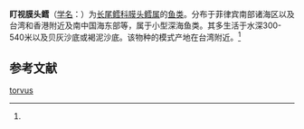 {{Speciesbox
| name = 盯视膜头鳕
| status = 
| status_system = 
| image = 
| genus = Hymenocephalus
| species = torvus
| authority = (Smith et Radcliffe, 1913)<ref name='id6782'>{{cite web| url =http://www.bioinfo.cn/db05/BjdwSpecies.php?action=view&id=6782| title =盯视膜头鳕| work =《中国动物物种编目数据库》| publisher =中国科学院微生物研究所| author =中国科学院动物研究所| accessdate =2009-04-11| deadurl =yes| archiveurl =https://web.archive.org/web/20160305065253/http://www.bioinfo.cn/db05/BjdwSpecies.php?action=view&id=6782| archivedate =2016-03-05}}</ref>
}}

'''盯视膜头鳕'''（[[学名|学名]]：{{lang|la|''Hymenocephalus torvus''}}）为[[长尾鳕科|长尾鳕科]][[膜头鳕属|膜头鳕属]]的[[鱼类|鱼类]]。分布于菲律宾南部诸海区以及台湾和香港附近及南中国海东部等，属于小型深海鱼类。其多生活于水深300-540米以及贝灰沙底或褐泥沙底。该物种的模式产地在台湾附近。<ref name='id6782'/>

== 参考文献 ==
{{reflist}}

{{Wikispecies|Hymenocephalus torvus}}
{{Taxonbar|from=Q13309159}}

[[Category:膜头鳕属|torvus]]


{{鳕形目小作品}}